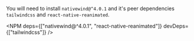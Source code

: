 
You will need to install `nativewind@^4.0.1` and it's peer dependencies `tailwindcss` and `react-native-reanimated`.

<NPM
  deps={["nativewind@^4.0.1", "react-native-reanimated"]}
  devDeps={["tailwindcss"]}
/>
